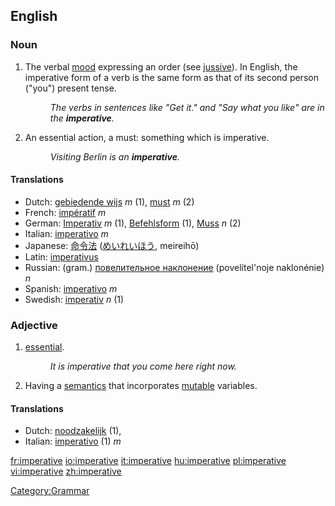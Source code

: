 ==English==

===Noun===
{{en-noun|s|-}}

# {{uncountable}} {{grammar}} The verbal [[mood]] expressing an order (see [[jussive]]). In English, the imperative form of a verb is the same form as that of its second person ("you") present tense.
#: ''The verbs in sentences like "Get it." and "Say what you like" are in the '''imperative'''.''
# {{countable}} An essential action, a must: something which is imperative.
#:''Visiting Berlin is an '''imperative'''.''

====Translations====
{{rfc-trans}}
*Dutch: [[gebiedende wijs]] ''m'' (1), [[must]] ''m'' (2)
*French: [[impératif]] ''m''
*German: [[Imperativ]] ''m'' (1), [[Befehlsform]] {{f}} (1), [[Muss]] ''n'' (2)
*Italian: [[imperativo]] ''m''
*Japanese: [[命令法]] ([[めいれいほう]], meireihō)
*Latin: [[imperativus]]
*Russian: (gram.) [[повелительное наклонение]] (povelítel'noje naklonénie) ''n''
*Spanish: [[imperativo]] ''m''
*Swedish: [[imperativ]] ''n'' (1)

===Adjective===
{{en-adj}}

# [[essential]].
#:''It is imperative that you come here right now.''
# {{comptheory}}  Having a [[semantics]] that incorporates [[mutable]] variables.

====Translations====
*Dutch: [[noodzakelijk]] (1), 
*Italian: [[imperativo]] (1) ''m''

[[Category:Grammar]]

[[fr:imperative]]
[[io:imperative]]
[[it:imperative]]
[[hu:imperative]]
[[pl:imperative]]
[[vi:imperative]]
[[zh:imperative]]
